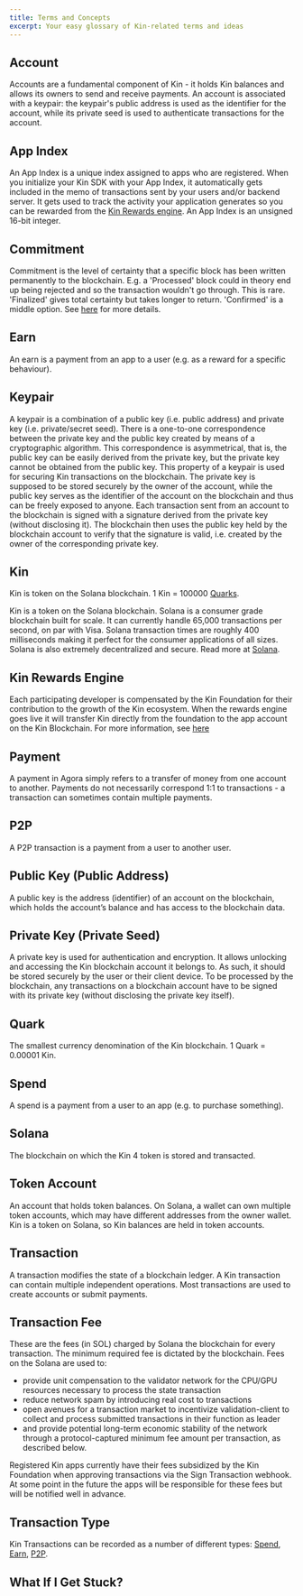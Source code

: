 ```yaml
---
title: Terms and Concepts
excerpt: Your easy glossary of Kin-related terms and ideas
---
```


## Account

Accounts are a fundamental component of Kin - it holds Kin balances and allows its owners to send and receive payments. An account is associated with a keypair: the keypair's public address is used as the identifier for the account, while its private seed is used to authenticate transactions for the account.

## App Index

An App Index is a unique index assigned to apps who are registered. When you initialize your Kin SDK with your App Index, it automatically gets included in the memo of transactions sent by your users and/or backend server. It gets used to track the activity your application generates so you can be rewarded from the [Kin Rewards engine](https://www.kin.org/kre/). An App Index is an unsigned 16-bit integer.

## Commitment

Commitment is the level of certainty that a specific block has been written permanently to the blockchain. E.g. a 'Processed' block could in theory end up being rejected and so the transaction wouldn't go through. This is rare. 'Finalized' gives total certainty but takes longer to return. 'Confirmed' is a middle option. See [here](https://docs.solana.com/cluster/commitments) for more details.

## Earn

An earn is a payment from an app to a user (e.g. as a reward for a specific behaviour).

## Keypair

A keypair is a combination of a public key (i.e. public address) and private key (i.e. private/secret seed). There is a one-to-one correspondence between the private key and the public key created by means of a cryptographic algorithm. This correspondence is asymmetrical, that is, the public key can be easily derived from the private key, but the private key cannot be obtained from the public key. This property of a keypair is used for securing Kin transactions on the blockchain. The private key is supposed to be stored securely by the owner of the account, while the public key serves as the identifier of the account on the blockchain and thus can be freely exposed to anyone. Each transaction sent from an account to the blockchain is signed with a signature derived from the private key (without disclosing it). The blockchain then uses the public key held by the blockchain account to verify that the signature is valid, i.e. created by the owner of the corresponding private key.

## Kin

Kin is token on the Solana blockchain. 1 Kin = 100000 [Quarks](/essentials/terms-and-concepts/#quark).

Kin is a token on the Solana blockchain. Solana is a consumer grade blockchain built for scale. It can currently handle 65,000 transactions per second, on par with Visa. Solana transaction times are roughly 400 milliseconds making it perfect for the consumer applications of all sizes. Solana is also extremely decentralized and secure. Read more at [Solana](http://www.solana.com).

## Kin Rewards Engine

Each participating developer is compensated by the Kin Foundation for their contribution to the growth of the Kin ecosystem. When the rewards engine goes live it will transfer Kin directly from the foundation to the app account on the Kin Blockchain. For more information, see [here](/essentials/kin-rewards-engine/)

## Payment

A payment in Agora simply refers to a transfer of money from one account to another. Payments do not necessarily correspond 1:1 to transactions - a transaction can sometimes contain multiple payments.

## P2P

A P2P transaction is a payment from a user to another user.

## Public Key (Public Address)

A public key is the address (identifier) of an account on the blockchain, which holds the account’s balance and has access to the blockchain data.

## Private Key (Private Seed)

A private key is used for authentication and encryption. It allows unlocking and accessing the Kin blockchain account it belongs to. As such, it should be stored securely by the user or their client device. To be processed by the blockchain, any transactions on a blockchain account have to be signed with its private key (without disclosing the private key itself).

## Quark

The smallest currency denomination of the Kin blockchain. 1 Quark = 0.00001 Kin.

## Spend

A spend is a payment from a user to an app (e.g. to purchase something).

## Solana

The blockchain on which the Kin 4 token is stored and transacted.

## Token Account

An account that holds token balances. On Solana, a wallet can own multiple token accounts, which may have different addresses from the owner wallet. Kin is a token on Solana, so Kin balances are held in token accounts.

## Transaction

A transaction modifies the state of a blockchain ledger. A Kin transaction can contain multiple independent operations. Most transactions are used to create accounts or submit payments.

## Transaction Fee

These are the fees (in SOL) charged by Solana the blockchain for every transaction. The minimum required fee is dictated by the blockchain. Fees on the Solana are used to:

- provide unit compensation to the validator network for the CPU/GPU resources necessary to process the state transaction
- reduce network spam by introducing real cost to transactions
- open avenues for a transaction market to incentivize validation-client to collect and process submitted transactions in their function as leader
- and provide potential long-term economic stability of the network through a protocol-captured minimum fee amount per transaction, as described below.

Registered Kin apps currently have their fees subsidized by the Kin Foundation when approving transactions via the Sign Transaction webhook. At some point in the future the apps will be responsible for these fees but will be notified well in advance.

## Transaction Type

Kin Transactions can be recorded as a number of different types: [Spend](/docs/essentials/terms-and-concepts#spend), [Earn](/docs/essentials/terms-and-concepts#earn), [P2P](/docs/essentials/terms-and-concepts#p2p).

## What If I Get Stuck?

<Help />
